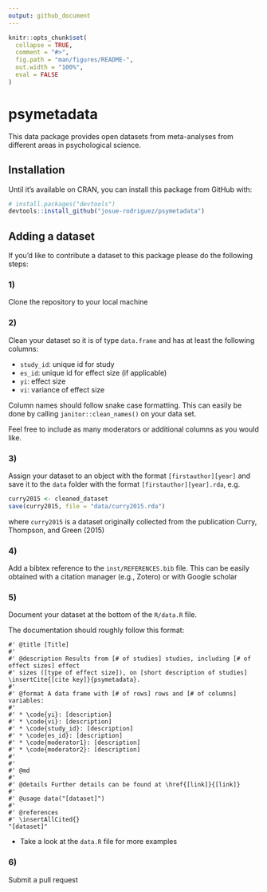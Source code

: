 ```yaml
---
output: github_document
---
```


<!-- README.md is generated from README.Rmd. Please edit that file -->

```r
knitr::opts_chunk$set(
  collapse = TRUE,
  comment = "#>",
  fig.path = "man/figures/README-",
  out.width = "100%",
  eval = FALSE
)
```

# psymetadata

<!-- badges: start -->
<!-- badges: end -->

This data package provides open datasets from meta-analyses from different areas in psychological science. 

##  Installation

<!-- You can install the released version of glaxo from [CRAN](https://CRAN.R-project.org) with: -->

<!-- ``` r -->
<!-- install.packages("glaxo") -->
<!-- ``` -->

Until it's available on CRAN, you can install this package from GitHub with:

``` r
# install.packages("devtools")
devtools::install_github("josue-rodriguez/psymetadata")
```

## Adding a dataset
If you'd like to contribute a dataset to this package please do the following steps:

### 1)

Clone the repository to your local machine

### 2)

Clean your dataset so it is of type `data.frame` and has at least the following columns:

- `study_id`: unique id for study 
- `es_id`: unique id for effect size (if applicable)
- `yi`: effect size
- `vi`: variance of effect size

Column names should follow snake case formatting. This can easily be done by calling `janitor::clean_names()` on your data set. 

Feel free to include as many moderators or additional columns as you would like.


### 3)
Assign your dataset to an object with the format `[firstauthor][year]` and save it to the `data` folder with the format `[firstauthor][year].rda`, e.g.

```r
curry2015 <- cleaned_dataset
save(curry2015, file = "data/curry2015.rda")
```

where `curry2015` is a dataset originally collected from the publication Curry, Thompson, and Green (2015)

### 4)
Add a bibtex reference to the `inst/REFERENCES.bib` file. This can be easily obtained with a citation manager (e.g., Zotero) or with Google scholar 

### 5)
Document your dataset at the bottom of the `R/data.R` file. 

The documentation should roughly follow this format:

```
#' @title [Title]
#'
#' @description Results from [# of studies] studies, including [# of effect sizes] effect 
#' sizes ([type of effect size]), on [short description of studies] \insertCite{[cite key]}{psymetadata}.
#'
#' @format A data frame with [# of rows] rows and [# of columns] variables:
#'
#' * \code{yi}: [description]
#' * \code{vi}: [description]
#' * \code{study_id}: [description]
#' * \code{es_id}: [description]
#' * \code{moderator1}: [description]
#' * \code{moderator2}: [description]
#'
#'
#' @md
#'
#' @details Further details can be found at \href{[link]}{[link]}
#'
#' @usage data("[dataset]")
#'
#' @references
#' \insertAllCited{}
"[dataset]"
```

- Take a look at the `data.R` file for more examples

### 6)
Submit a pull request


